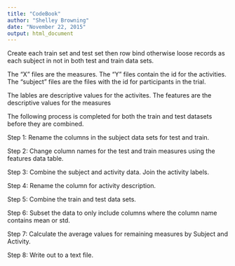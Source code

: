 ```yaml
---
title: "CodeBook"
author: "Shelley Browning"
date: "November 22, 2015"
output: html_document
---
```


Create each train set and test set then row bind otherwise loose records as each subject in not in both test and train data sets.

The "X" files are the measures.
The "Y" files contain the id for the activities.
The "subject" files are the files with the id for participants in the trial.

The lables are descriptive values for the activites.
The features are the descriptive values for the measures

The following process is completed for both the train and test datasets before they are combined.

Step 1:
Rename the columns in the subject data sets for test and train.

Step 2:
Change column names for the test and train measures using the features data table.

Step 3:
Combine the subject and activity data. Join the activity labels.

Step 4:
Rename the column for activity description.

Step 5:
Combine the train and test data sets.

Step 6:
Subset the data to only include columns where the column name contains mean or std.

Step 7:
Calculate the average values for remaining measures by Subject and Activity.

Step 8:
Write out to a text file.

